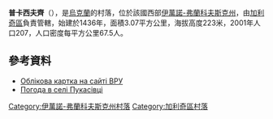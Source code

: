 {{coord|49|8|2|N|24|39|9|E|scale:30000|display=title}}

'''普卡西夫齊'''（{{lang-uk|Пукасівці}}），是[[烏克蘭|烏克蘭]]的村落，位於該國西部[[伊萬諾-弗蘭科夫斯克州|伊萬諾-弗蘭科夫斯克州]]，由[[加利奇區_(烏克蘭)|加利奇區]]負責管轄，始建於1436年，面積3.07平方公里，海拔高度223米，2001年人口207，人口密度每平方公里67.5人。

==參考資料==
* [http://w1.c1.rada.gov.ua/pls/z7503/A005?rdat1=23.08.2015&rf7571=13315 Облікова картка на сайті ВРУ] {{Wayback|url=http://w1.c1.rada.gov.ua/pls/z7503/A005?rdat1=23.08.2015&rf7571=13315 |date=20151222122755 }}
* [http://weather.in.ua/ua/ivano-frankovskaja/21839 Погода в селі Пукасівці] {{Wayback|url=http://weather.in.ua/ua/ivano-frankovskaja/21839 |date=20160305200836 }}

{{DEFAULTSORT:Пукасівці}}
[[Category:伊萬諾-弗蘭科夫斯克州村落|Category:伊萬諾-弗蘭科夫斯克州村落]]
[[Category:加利奇區村落|Category:加利奇區村落]]


{{IvanoFrankivsk-geo-stub}}